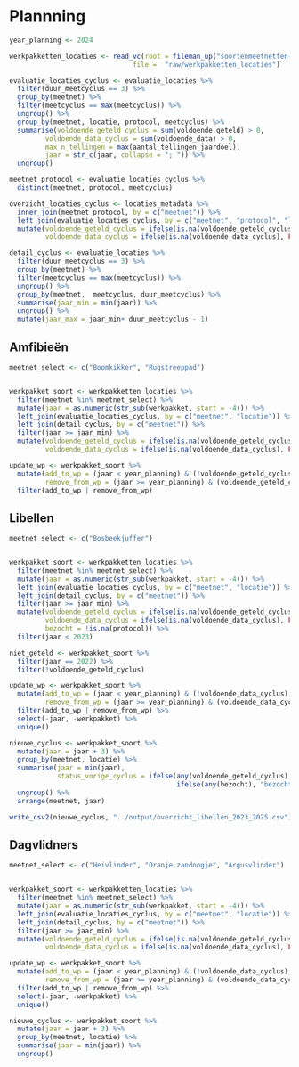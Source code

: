 # Plannning

```r

year_planning <- 2024

werkpakketten_locaties <- read_vc(root = fileman_up("soortenmeetnetten-queries"),
                               file =  "raw/werkpakketten_locaties")

evaluatie_locaties_cyclus <- evaluatie_locaties %>%
  filter(duur_meetcyclus == 3) %>%
  group_by(meetnet) %>%
  filter(meetcyclus == max(meetcyclus)) %>%
  ungroup() %>%
  group_by(meetnet, locatie, protocol, meetcyclus) %>%
  summarise(voldoende_geteld_cyclus = sum(voldoende_geteld) > 0,
         voldoende_data_cyclus = sum(voldoende_data) > 0,
         max_n_tellingen = max(aantal_tellingen_jaardoel),
         jaar = str_c(jaar, collapse = "; ")) %>%
  ungroup()

meetnet_protocol <- evaluatie_locaties_cyclus %>%
  distinct(meetnet, protocol, meetcyclus)

overzicht_locaties_cyclus <- locaties_metadata %>%
  inner_join(meetnet_protocol, by = c("meetnet")) %>%
  left_join(evaluatie_locaties_cyclus, by = c("meetnet", "protocol", "locatie", "meetcyclus")) %>%
  mutate(voldoende_geteld_cyclus = ifelse(is.na(voldoende_geteld_cyclus), FALSE, voldoende_geteld_cyclus),
         voldoende_data_cyclus = ifelse(is.na(voldoende_data_cyclus), FALSE, voldoende_data_cyclus))

detail_cyclus <- evaluatie_locaties %>%
  filter(duur_meetcyclus == 3) %>%
  group_by(meetnet) %>%
  filter(meetcyclus == max(meetcyclus)) %>%
  ungroup() %>%
  group_by(meetnet,  meetcyclus, duur_meetcyclus) %>%
  summarise(jaar_min = min(jaar)) %>%
  ungroup() %>%
  mutate(jaar_max = jaar_min+ duur_meetcyclus - 1)
```

## Amfibieën


```r

meetnet_select <- c("Boomkikker", "Rugstreeppad")


werkpakket_soort <- werkpakketten_locaties %>%
  filter(meetnet %in% meetnet_select) %>%
  mutate(jaar = as.numeric(str_sub(werkpakket, start = -4))) %>%
  left_join(evaluatie_locaties_cyclus, by = c("meetnet", "locatie")) %>%
  left_join(detail_cyclus, by = c("meetnet")) %>%
  filter(jaar >= jaar_min) %>%
  mutate(voldoende_geteld_cyclus = ifelse(is.na(voldoende_geteld_cyclus), FALSE, voldoende_geteld_cyclus),
         voldoende_data_cyclus = ifelse(is.na(voldoende_data_cyclus), FALSE, voldoende_data_cyclus))

update_wp <- werkpakket_soort %>%
  mutate(add_to_wp = (jaar < year_planning) & (!voldoende_geteld_cyclus),
         remove_from_wp = (jaar >= year_planning) & (voldoende_geteld_cyclus)) %>%
  filter(add_to_wp | remove_from_wp)

```

## Libellen

```r

meetnet_select <- c("Bosbeekjuffer")


werkpakket_soort <- werkpakketten_locaties %>%
  filter(meetnet %in% meetnet_select) %>%
  mutate(jaar = as.numeric(str_sub(werkpakket, start = -4))) %>%
  left_join(evaluatie_locaties_cyclus, by = c("meetnet", "locatie")) %>%
  left_join(detail_cyclus, by = c("meetnet")) %>%
  filter(jaar >= jaar_min) %>%
  mutate(voldoende_geteld_cyclus = ifelse(is.na(voldoende_geteld_cyclus), FALSE, voldoende_geteld_cyclus),
         voldoende_data_cyclus = ifelse(is.na(voldoende_data_cyclus), FALSE, voldoende_data_cyclus),
         bezocht = !is.na(protocol)) %>%
  filter(jaar < 2023)

niet_geteld <- werkpakket_soort %>%
  filter(jaar == 2022) %>%
  filter(!voldoende_geteld_cyclus)

update_wp <- werkpakket_soort %>%
  mutate(add_to_wp = (jaar < year_planning) & (!voldoende_data_cyclus),
         remove_from_wp = (jaar >= year_planning) & (voldoende_data_cyclus)) %>%
  filter(add_to_wp | remove_from_wp) %>%
  select(-jaar, -werkpakket) %>%
  unique()

nieuwe_cyclus <- werkpakket_soort %>%
  mutate(jaar = jaar + 3) %>%
  group_by(meetnet, locatie) %>%
  summarise(jaar = min(jaar),
            status_vorige_cyclus = ifelse(any(voldoende_geteld_cyclus), "voldoende geteld",
                                          ifelse(any(bezocht), "bezocht/ niet voldoende geteld", "niet geteld/ niet bezocht"))) %>%
  ungroup() %>%
  arrange(meetnet, jaar)

write_csv2(nieuwe_cyclus, "../output/overzicht_libellen_2023_2025.csv")
```

## Dagvlidners

```r

meetnet_select <- c("Heivlinder", "Oranje zandoogje", "Argusvlinder")


werkpakket_soort <- werkpakketten_locaties %>%
  filter(meetnet %in% meetnet_select) %>%
  mutate(jaar = as.numeric(str_sub(werkpakket, start = -4))) %>%
  left_join(evaluatie_locaties_cyclus, by = c("meetnet", "locatie")) %>%
  left_join(detail_cyclus, by = c("meetnet")) %>%
  filter(jaar >= jaar_min) %>%
  mutate(voldoende_geteld_cyclus = ifelse(is.na(voldoende_geteld_cyclus), FALSE, voldoende_geteld_cyclus),
         voldoende_data_cyclus = ifelse(is.na(voldoende_data_cyclus), FALSE, voldoende_data_cyclus))

update_wp <- werkpakket_soort %>%
  mutate(add_to_wp = (jaar < year_planning) & (!voldoende_data_cyclus),
         remove_from_wp = (jaar >= year_planning) & (voldoende_data_cyclus)) %>%
  filter(add_to_wp | remove_from_wp) %>%
  select(-jaar, -werkpakket) %>%
  unique()

nieuwe_cyclus <- werkpakket_soort %>%
  mutate(jaar = jaar + 3) %>%
  group_by(meetnet, locatie) %>%
  summarise(jaar = min(jaar)) %>%
  ungroup()

```
